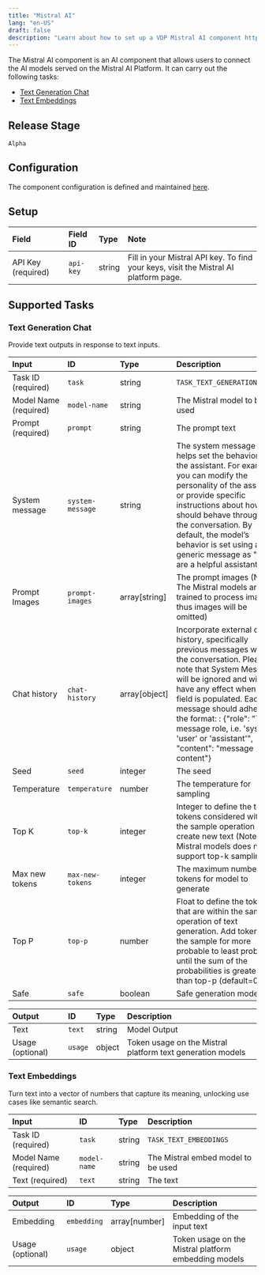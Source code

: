 ```yaml
---
title: "Mistral AI"
lang: "en-US"
draft: false
description: "Learn about how to set up a VDP Mistral AI component https://github.com/instill-ai/instill-core"
---
```


The Mistral AI component is an AI component that allows users to connect the AI models served on the Mistral AI Platform.
It can carry out the following tasks:

- [Text Generation Chat](#text-generation-chat)
- [Text Embeddings](#text-embeddings)



## Release Stage

`Alpha`



## Configuration

The component configuration is defined and maintained [here](https://github.com/instill-ai/component/blob/main/ai/mistralai/v0/config/definition.json).




## Setup


| Field | Field ID | Type | Note |
| :--- | :--- | :--- | :--- |
| API Key (required) | `api-key` | string | Fill in your Mistral API key. To find your keys, visit the Mistral AI platform page. |




## Supported Tasks

### Text Generation Chat

Provide text outputs in response to text inputs.


| Input | ID | Type | Description |
| :--- | :--- | :--- | :--- |
| Task ID (required) | `task` | string | `TASK_TEXT_GENERATION_CHAT` |
| Model Name (required) | `model-name` | string | The Mistral model to be used |
| Prompt (required) | `prompt` | string | The prompt text |
| System message | `system-message` | string | The system message helps set the behavior of the assistant. For example, you can modify the personality of the assistant or provide specific instructions about how it should behave throughout the conversation. By default, the model’s behavior is set using a generic message as "You are a helpful assistant." |
| Prompt Images | `prompt-images` | array[string] | The prompt images (Note: The Mistral models are not trained to process images, thus images will be omitted) |
| Chat history | `chat-history` | array[object] | Incorporate external chat history, specifically previous messages within the conversation. Please note that System Message will be ignored and will not have any effect when this field is populated. Each message should adhere to the format: : \{"role": "The message role, i.e. 'system', 'user' or 'assistant'", "content": "message content"\} |
| Seed | `seed` | integer | The seed |
| Temperature | `temperature` | number | The temperature for sampling |
| Top K | `top-k` | integer | Integer to define the top tokens considered within the sample operation to create new text (Note: The Mistral models does not support top-k sampling) |
| Max new tokens | `max-new-tokens` | integer | The maximum number of tokens for model to generate |
| Top P | `top-p` | number | Float to define the tokens that are within the sample operation of text generation. Add tokens in the sample for more probable to least probable until the sum of the probabilities is greater than top-p (default=0.5) |
| Safe | `safe` | boolean | Safe generation mode |



| Output | ID | Type | Description |
| :--- | :--- | :--- | :--- |
| Text | `text` | string | Model Output |
| Usage (optional) | `usage` | object | Token usage on the Mistral platform text generation models |






### Text Embeddings

Turn text into a vector of numbers that capture its meaning, unlocking use cases like semantic search.


| Input | ID | Type | Description |
| :--- | :--- | :--- | :--- |
| Task ID (required) | `task` | string | `TASK_TEXT_EMBEDDINGS` |
| Model Name (required) | `model-name` | string | The Mistral embed model to be used |
| Text (required) | `text` | string | The text |



| Output | ID | Type | Description |
| :--- | :--- | :--- | :--- |
| Embedding | `embedding` | array[number] | Embedding of the input text |
| Usage (optional) | `usage` | object | Token usage on the Mistral platform embedding models |







